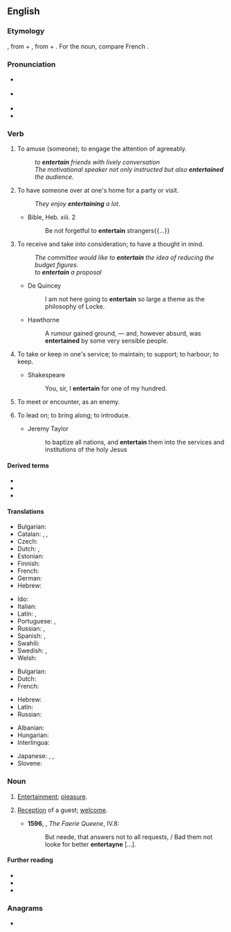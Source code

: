 ==English==

===Etymology===
{{bor|en|fro|entretenir}}, from {{m|fro|entre||among}} + {{m|fro|tenir||to hold}}, from {{der|en|la|inter}} + {{m|la|teneō||hold, keep}}. For the noun, compare French {{m|fr|entretien}}.

===Pronunciation===
* {{a|RP}} {{IPA|/ˌɛntəˈteɪn/|lang=en}}
* {{a|GenAm}} {{IPA|/ˌɛntɚˈteɪn/|lang=en}}
* {{audio|En-us-entertain.ogg|Audio (US)|lang=en}}
* {{rhymes|eɪn|lang=en}}

===Verb===
{{en-verb}}

# {{lb|en|transitive}} To amuse (someone); to engage the attention of agreeably.
#: ''to '''entertain''' friends with lively conversation''
#: ''The motivational speaker not only instructed but also '''entertained''' the audience.''
# {{lb|en|transitive|and|intransitive}} To have someone over at one's home for a party or visit.
#: ''They enjoy '''entertaining''' a lot.''
#* Bible, Heb. xiii. 2
#*: Be not forgetful to '''entertain''' strangers{{...}}
# {{lb|en|transitive}} To receive and take into consideration; to have a thought in mind.
#: ''The committee would like to '''entertain''' the idea of reducing the budget figures.''
#: ''to '''entertain''' a proposal''
#* De Quincey
#*: I am not here going to '''entertain''' so large a theme as the philosophy of Locke.
#* Hawthorne
#*: A rumour gained ground, &mdash; and, however absurd, was '''entertained''' by some very sensible people.
# {{lb|en|obsolete}} To take or keep in one's service; to maintain; to support; to harbour; to keep.
#* Shakespeare
#*: You, sir, I '''entertain''' for one of my hundred.
# {{lb|en|obsolete}} To meet or encounter, as an enemy.
#: {{rfquotek|Shakespeare}}
# {{lb|en|obsolete}} To lead on; to bring along; to introduce.
#* Jeremy Taylor
#*: to baptize all nations, and '''entertain''' them into the services and institutions of the holy Jesus

====Derived terms====
* {{l|en|entertainer}}
* {{l|en|entertaining}}
* {{l|en|entertainment}}

====Translations====
{{trans-top|to amuse}}
* Bulgarian: {{t+|bg|забавлявам|sc=Cyrl}}
* Catalan: {{t+|ca|entretenir}}, {{t+|ca|divertir}}, {{t+|ca|distreure}}
* Czech: {{t+|cs|bavit}}
* Dutch: {{t+|nl|vermaken}}, {{t+|nl|amuseren}}
* Estonian: {{t|et|lõbustama}}
* Finnish: {{t+|fi|viihdyttää}}
* French: {{t+|fr|divertir}}
* German: {{t+|de|unterhalten}}
* Hebrew: {{t|he|בידר|tr=bidér}}
{{trans-mid}}
* Ido: {{t+|io|amuzar}}
* Italian: {{t+|it|divertire}}
* Latin: {{t|la|remittor}}, {{t|la|remitto me}}
* Portuguese: {{t+|pt|divertir}}, {{t+|pt|entreter}}
* Russian: {{t+|ru|развлека́ть|impf}}, {{t+|ru|развле́чь|pf}}
* Spanish: {{t+|es|divertir}}, {{t+|es|entretener}}
* Swahili: {{t+|sw|tumbuiza}}
* Swedish: {{t+|sv|underhålla}}, {{t+|sv|roa}}
* Welsh: {{t|cy|diddori}}
{{trans-bottom}}

{{trans-top|to have over at one's home}}
* Bulgarian: {{t|bg|приемам гости|sc=Cyrl}}
* Dutch: {{t+|nl|ontvangen}}
* French: {{t+|fr|recevoir}}
{{trans-mid}}
* Hebrew: {{t+|he|ארח|tr=eréakh}}
* Latin: {{t|la|oblecto}}
* Russian: {{t|ru|[[принима́ть]] [[гость|госте́й]]|impf}}
{{trans-bottom}}

{{trans-top|to receive and take into consideration}}
{{trans-mid}}
{{trans-bottom}}

{{checktrans-top}}
* Albanian: {{t+|sq|argëtoj}}
* Hungarian: {{t+|hu|szórakoztat}}
* Interlingua: {{t|ia|intertener}}
{{trans-mid}}
* Japanese: {{t|ja|楽しませる|tr=tanoshimaseru}}, {{t|ja|歓待する|tr=kantaisuru}}, {{t|ja|もてなす|tr=motenasu}}
* Slovene: {{t+|sl|zabavati}}
{{trans-bottom}}

===Noun===
{{en-noun|-}}

# {{lb|en|obsolete}} [[entertainment#English|Entertainment]]; [[pleasure]].
# {{lb|en|obsolete}} [[reception|Reception]] of a guest; [[welcome]].
#* '''1596''', {{w|Edmund Spenser}}, ''The Faerie Queene'', IV.8:
#*: But neede, that answers not to all requests, / Bad them not looke for better '''entertayne''' […].

====Further reading====
* {{R:Webster 1913}}
* {{R:Century 1911}}
* {{R:OneLook}}

===Anagrams===
* {{anagrams|en|Tarentine|Terentian|antienter}}